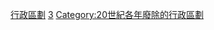 {{Cat topic in year| topic=廢除的行政區劃|year=1993}}
[[Category:1993年廢除|行政區劃]]
[[Category:1990年代廢除的行政區劃|3]]
[[Category:20世紀各年廢除的行政區劃|Category:20世紀各年廢除的行政區劃]]